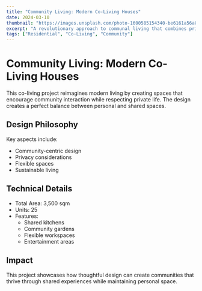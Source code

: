 ```yaml
---
title: "Community Living: Modern Co-Living Houses"
date: 2024-03-10
thumbnail: "https://images.unsplash.com/photo-1600585154340-be6161a56a0c"
excerpt: "A revolutionary approach to communal living that combines private spaces with shared amenities, fostering community while maintaining individuality."
tags: ["Residential", "Co-Living", "Community"]
---
```


# Community Living: Modern Co-Living Houses

This co-living project reimagines modern living by creating spaces that encourage community interaction while respecting private life. The design creates a perfect balance between personal and shared spaces.

## Design Philosophy

Key aspects include:
- Community-centric design
- Privacy considerations
- Flexible spaces
- Sustainable living

## Technical Details

- Total Area: 3,500 sqm
- Units: 25
- Features:
  - Shared kitchens
  - Community gardens
  - Flexible workspaces
  - Entertainment areas

## Impact

This project showcases how thoughtful design can create communities that thrive through shared experiences while maintaining personal space.